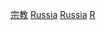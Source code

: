 {{Commonscat|Religion in Russia}}

[[Category:俄羅斯文化|宗教]]
[[Category:欧洲各国宗教|Russia]]
[[Category:亚洲各国宗教|Russia]]
[[Category:各國宗教|R]]